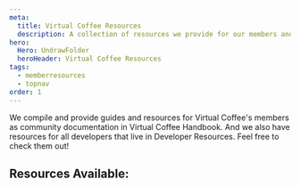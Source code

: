 ```yaml
---
meta:
  title: Virtual Coffee Resources
  description: A collection of resources we provide for our members and all developers.
hero:
  Hero: UndrawFolder
  heroHeader: Virtual Coffee Resources
tags:
  - memberresources
  - topnav
order: 1
---
```



<TextContainer background="light" showBackToTopLink={false}>

<LeadText>

We compile and provide guides and resources for Virtual Coffee's members as community documentation in <Link to="/resources/virtual-coffee-handbook">Virtual Coffee Handbook</Link>. And we also have resources for all developers that live in <Link to="/resources/developer-resources">Developer Resources</Link>. Feel free to check them out!

</LeadText>

</TextContainer>

<TextContainer showBackToTopLink={false}>

## Resources Available:

<FileIndex subDirectory="resources" />

</TextContainer>
